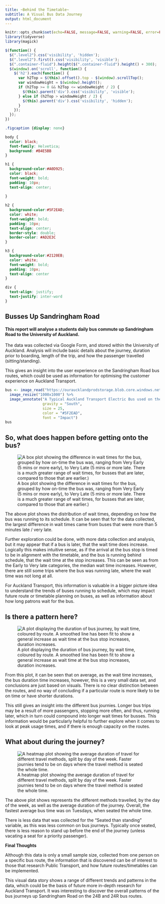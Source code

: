 ---
title: ~Behind the Timetable~
subtitle: A Visual Bus Data Journey
output: html_document
---

<script src="https://code.jquery.com/jquery-3.7.1.min.js" integrity="sha256-/JqT3SQfawRcv/BIHPThkBvs0OEvtFFmqPF/lYI/Cxo=" crossorigin="anonymous"></script>

```{r setup, include=FALSE}
knitr::opts_chunk$set(echo=FALSE, message=FALSE, warning=FALSE, error=FALSE)
library(tidyverse)
library(magick)
```

```{js}
$(function() {
  $(".level2").css('visibility', 'hidden');
  $(".level2").first().css('visibility', 'visible');
  $(".container-fluid").height($(".container-fluid").height() + 300);
  $(window).on('scroll', function() {
    $('h2').each(function() {
      var h2Top = $(this).offset().top - $(window).scrollTop();
      var windowHeight = $(window).height();
      if (h2Top >= 0 && h2Top <= windowHeight / 2) {
        $(this).parent('div').css('visibility', 'visible');
      } else if (h2Top > windowHeight / 2) {
        $(this).parent('div').css('visibility', 'hidden');
      }
    });
  });
})
```

```{css}
.figcaption {display: none}
```

```{css echo=FALSE}
body {
  color: black;
  font-family: Helvetica;
  background: #B4E5BB 
}

h1 {
  background-color:#A0D925;
  color: black;
  font-weight: bold;
  padding: 10px;
  text-align: center;
  
}

h2 {
  background-color:#5F2EAD;
  color: white;
  font-weight: bold;
  padding: 10px;
  text-align: center;
  border-style: double;
  border-color: #AD2E3C
}

h3 {
  background-color:#2120EB;
  color: white;
  font-weight: bold;
  padding: 10px;
  text-align: center
}

div {
  text-align: justify;
  text-justify: inter-word
}

```
## Busses Up Sandringham Road

#### This report will analyse a students daily bus commute up Sandringham Road to the University of Auckland. 

The data was collected via Google Form, and stored within the University of Auckland. Analysis will include basic details about the journey, duration prior to boarding, length of the trip, and how the passenger travelled (sitting/standing).

This gives an insight into the user experience on the Sandringham Road bus routes, which could be used as information for optimising the customer experience on Auckland Transport.

```{r}
bus <- image_read("https://ouraucklandprodstorage.blob.core.windows.net/cache/0/f/3/f/7/1/0f3f717610918c0a8ff40f5fd2a69b1cad1be5c8.jpg") %>% 
  image_resize("1000x1000") %>% 
  image_annotate("A Typical Auckland Transport Electric Bus used on the 24B/24R Route", 
                 gravity = "South",
                 size = 25,
                 color = "#5F2EAD",
                 font = "Impact")
bus

```

## So, what does happen before getting onto the bus?

![A box plot showing the difference in wait times for the bus, grouped by how on-time the bus was, ranging from Very Early (5 mins or more early), to Very Late (5 mins or more late. There is a much greater range of wait times, for busses that are later, compared to those that are earlier.)](Plot_1.png)

The above plot shows the distribution of wait times, depending on how the bus was running to its schedule. It can be seen that for the data collected, the largest difference in wait times came from buses that were more than 5 minutes late / very late. 

Further exploration could be done, with more data collection and analysis, but it may appear that if a bus is later, that the wait time does increase. Logically this makes intuitive sense, as if the arrival at the bus stop is timed to be in alignment with the timetable, and the bus is running behind schedule, that the wait time at the stop increases. This can be seen as from the Early to Very late categories, the median wait time increases. However, there are still some trips where the bus was running late, where the wait time was not long at all.

For Auckland Transport, this information is valuable in a bigger picture idea to understand the trends of buses running to schedule, which may impact future route or timetable planning on buses, as well as information about how long patrons wait for the bus.

## Is there a pattern here?

![A plot displaying the duration of bus journey, by wait time, coloured by route. A smoothed line has been fit to show a general increase as wait time at the bus stop increases, duration increases.](Plot_2.png)

From this plot, it can be seen that on average, as the wait time increases, the bus duration time increases, however, this is a very small data set, and conclusions are just based on visuals. There is no clear distinction between the routes, and no way of concluding if a particular route is more likely to be on time or have shorter durations.

This still gives an insight into the different bus journies. Longer bus trips may be a result of more passengers, stopping more often, and thus, running later, which in turn could compound into longer wait times for busses. This information would be particularly helpful to further explore when it comes to look at peak usage times, and if there is enough capacity on the routes. 


## What about during the journey?

![A heatmap plot showing the average duration of travel for different travel methods, split by day of the week. Faster journies tend to be on days where the travel method is seated the whole time.](Plot_3.png)

The above plot shows represents the different methods travelled, by the day of the week, as well as the average duration of the journey. Overall, the fastest average bus time was on Tuesdays, when seated the whole time. 

There is less data that was collected for the "Seated than standing" variable, as this was less common on bus journeys. Typically once seated, there is less reason to stand up before the end of the journey (unless vacating a seat for a priority passenger). 



**Final Thoughts**

Although this data is only a small sample size, collected from one person on a specific bus route, the information that is discovered can be of interest to those that research Public Transport, and how future routes/timetables can be implemented.

This visual data story shows a range of different trends and patterns in the data, which could be the basis of future more in-depth research for Auckland Transport. It was interesting to discover the overall patterns of the bus journeys up Sandringham Road on the 24B and 24R bus routes. 

